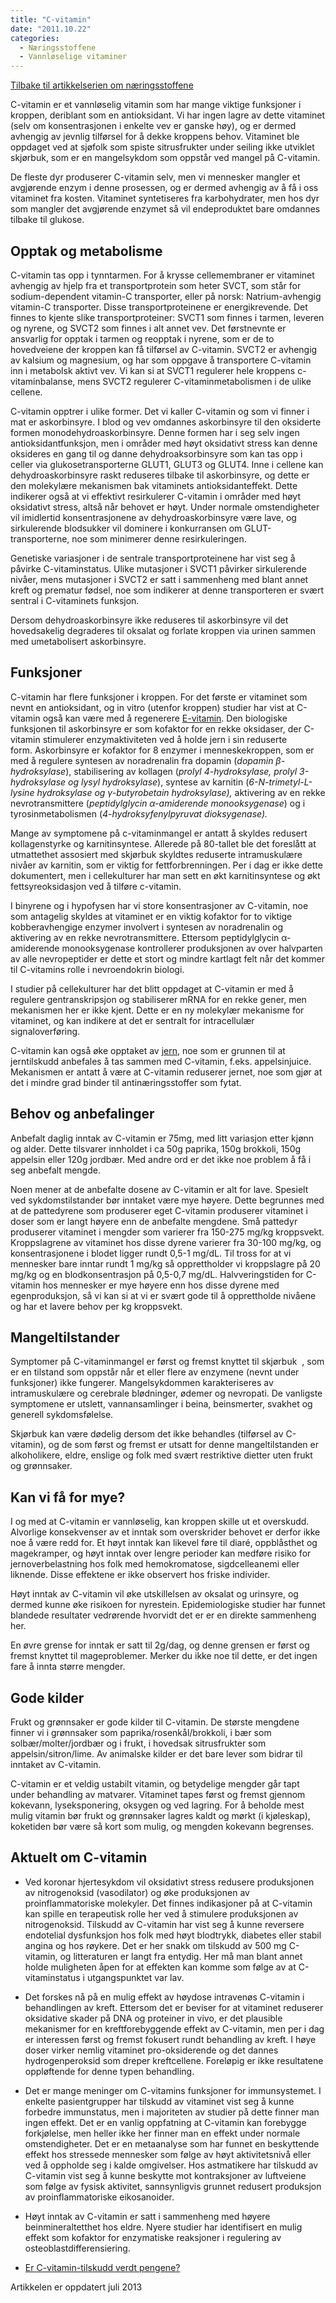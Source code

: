 ```yaml
---
title: "C-vitamin"
date: "2011.10.22"
categories: 
  - Næringsstoffene
  - Vannløselige vitaminer
---
```


[Tilbake til artikkelserien om næringsstoffene](../../naeringsstoffer.html)

C-vitamin er et vannløselig vitamin som har mange viktige funksjoner i kroppen, deriblant som en antioksidant. Vi har ingen lagre av dette vitaminet (selv om konsentrasjonen i enkelte vev er ganske høy), og er dermed avhengig av jevnlig tilførsel for å dekke kroppens behov. Vitaminet ble oppdaget ved at sjøfolk som spiste sitrusfrukter under seiling ikke utviklet skjørbuk, som er en mangelsykdom som oppstår ved mangel på C-vitamin.

De fleste dyr produserer C-vitamin selv, men vi mennesker mangler et avgjørende enzym i denne prosessen, og er dermed avhengig av å få i oss vitaminet fra kosten. Vitaminet syntetiseres fra karbohydrater, men hos dyr som mangler det avgjørende enzymet så vil endeproduktet bare omdannes tilbake til glukose.

## Opptak og metabolisme

C-vitamin tas opp i tynntarmen. For å krysse cellemembraner er vitaminet avhengig av hjelp fra et transportprotein som heter SVCT, som står for sodium-dependent vitamin-C transporter, eller på norsk: Natrium-avhengig vitamin-C transporter. Disse transportproteinene er energikrevende. Det finnes to kjente slike transportproteiner: SVCT1 som finnes i tarmen, leveren og nyrene, og SVCT2 som finnes i alt annet vev. Det førstnevnte er ansvarlig for opptak i tarmen og reopptak i nyrene, som er de to hovedveiene der kroppen kan få tilførsel av C-vitamin. SVCT2 er avhengig av kalsium og magnesium, og har som oppgave å transportere C-vitamin inn i metabolsk aktivt vev. Vi kan si at SVCT1 regulerer hele kroppens c-vitaminbalanse, mens SVCT2 regulerer C-vitaminmetabolismen i de ulike cellene.

C-vitamin opptrer i ulike former. Det vi kaller C-vitamin og som vi finner i mat er askorbinsyre. I blod og vev omdannes askorbinsyre til den oksiderte formen monodehydroaskorbinsyre. Denne formen har i seg selv ingen antioksidantfunksjon, men i områder med høyt oksidativt stress kan denne oksideres en gang til og danne dehydroaksorbinsyre som kan tas opp i celler via glukosetransporterne GLUT1, GLUT3 og GLUT4. Inne i cellene kan dehydroaskorbinsyre raskt reduseres tilbake til askorbinsyre, og dette er den molekylære mekanismen bak vitaminets antioksidanteffekt. Dette indikerer også at vi effektivt resirkulerer C-vitamin i områder med høyt oksidativt stress, altså når behovet er høyt. Under normale omstendigheter vil imidlertid konsentrasjonene av dehydroaskorbinsyre være lave, og sirkulerende blodsukker vil dominere i konkurransen om GLUT-transporterne, noe som minimerer denne resirkuleringen.

Genetiske variasjoner i de sentrale transportproteinene har vist seg å påvirke C-vitaminstatus. Ulike mutasjoner i SVCT1 påvirker sirkulerende nivåer, mens mutasjoner i SVCT2 er satt i sammenheng med blant annet kreft og prematur fødsel, noe som indikerer at denne transporteren er svært sentral i C-vitaminets funksjon.

Dersom dehydroaskorbinsyre ikke reduseres til askorbinsyre vil det hovedsakelig degraderes til oksalat og forlate kroppen via urinen sammen med umetabolisert askorbinsyre.

## Funksjoner

C-vitamin har flere funksjoner i kroppen. For det første er vitaminet som nevnt en antioksidant, og in vitro (utenfor kroppen) studier har vist at C-vitamin også kan være med å regenerere [E-vitamin](http://www.friskogfunksjonell.no/e-vitamin). Den biologiske funksjonen til askorbinsyre er som kofaktor for en rekke oksidaser, der C-vitamin stimulerer enzymaktiviteten ved å holde jern i sin reduserte form. Askorbinsyre er kofaktor for 8 enzymer i menneskekroppen, som er med å regulere syntesen av noradrenalin fra dopamin (*dopamin β-hydroksylase*), stabilisering av kollagen (*prolyl 4-hydroksylase, prolyl 3-hydroksylase og lysyl hydroksylase*), syntese av karnitin (*6-N-trimetyl-L-lysine hydroksylase og γ-butyrobetain hydroksylase),* aktivering av en rekke nevrotransmittere (*peptidylglycin α-amiderende monooksygenase*) og i tyrosinmetabolismen (*4-hydroksyfenylpyruvat dioksygenase).*

Mange av symptomene på c-vitaminmangel er antatt å skyldes redusert kollagenstyrke og karnitinsyntese. Allerede på 80-tallet ble det foreslått at utmattethet assosiert med skjørbuk skyldtes reduserte intramuskulære nivåer av karnitin, som er viktig for fettforbrenningen. Per i dag er ikke dette dokumentert, men i cellekulturer har man sett en økt karnitinsyntese og økt fettsyreoksidasjon ved å tilføre c-vitamin.

I binyrene og i hypofysen har vi store konsentrasjoner av C-vitamin, noe som antagelig skyldes at vitaminet er en viktig kofaktor for to viktige kobberavhengige enzymer involvert i syntesen av noradrenalin og aktivering av en rekke nevrotransmittere. Ettersom peptidylglycin α-amiderende monooksygenase kontrollerer produksjonen av over halvparten av alle nevropeptider er dette et stort og mindre kartlagt felt når det kommer til C-vitamins rolle i nevroendokrin biologi.

I studier på cellekulturer har det blitt oppdaget at C-vitamin er med å regulere gentranskripsjon og stabiliserer mRNA for en rekke gener, men mekanismen her er ikke kjent. Dette er en ny molekylær mekanisme for vitaminet, og kan indikere at det er sentralt for intracellulær signaloverføring.

C-vitamin kan også øke opptaket av [jern](http://www.friskogfunksjonell.no/jern), noe som er grunnen til at jerntilskudd anbefales å tas sammen med C-vitamin, f.eks. appelsinjuice. Mekanismen er antatt å være at C-vitamin reduserer jernet, noe som gjør at det i mindre grad binder til antinæringsstoffer som fytat.

## Behov og anbefalinger

Anbefalt daglig inntak av C-vitamin er 75mg, med litt variasjon etter kjønn og alder. Dette tilsvarer innholdet i ca 50g paprika, 150g brokkoli, 150g appelsin eller 120g jordbær. Med andre ord er det ikke noe problem å få i seg anbefalt mengde.

Noen mener at de anbefalte dosene av C-vitamin er alt for lave. Spesielt ved sykdomstilstander bør inntaket være mye høyere. Dette begrunnes med at de pattedyrene som produserer eget C-vitamin produserer vitaminet i doser som er langt høyere enn de anbefalte mengdene. Små pattedyr produserer vitaminet i mengder som varierer fra 150-275 mg/kg kroppsvekt. Kroppslagrene av vitaminet hos disse dyrene varierer fra 30-100 mg/kg, og konsentrasjonene i blodet ligger rundt 0,5-1 mg/dL. Til tross for at vi mennesker bare inntar rundt 1 mg/kg så opprettholder vi kroppslagre på 20 mg/kg og en blodkonsentrasjon på 0,5-0,7 mg/dL. Halvveringstiden for C-vitamin hos mennesker er mye høyere enn hos disse dyrene med egenproduksjon, så vi kan si at vi er svært gode til å opprettholde nivåene og har et lavere behov per kg kroppsvekt.

## Mangeltilstander

Symptomer på C-vitaminmangel er først og fremst knyttet til skjørbuk  , som er en tilstand som oppstår når et eller flere av enzymene (nevnt under funksjoner) ikke fungerer. Mangelsykdommen karakteriseres av intramuskulære og cerebrale blødninger, ødemer og nevropati. De vanligste symptomene er utslett, vannansamlinger i beina, beinsmerter, svakhet og generell sykdomsfølelse.

Skjørbuk kan være dødelig dersom det ikke behandles (tilførsel av C-vitamin), og de som først og fremst er utsatt for denne mangeltilstanden er alkoholikere, eldre, enslige og folk med svært restriktive dietter uten frukt og grønnsaker.

## Kan vi få for mye?

I og med at C-vitamin er vannløselig, kan kroppen skille ut et overskudd. Alvorlige konsekvenser av et inntak som overskrider behovet er derfor ikke noe å være redd for. Et høyt inntak kan likevel føre til diaré, oppblåsthet og magekramper, og høyt inntak over lengre perioder kan medføre risiko for jernoverbelastning hos folk med hemokromatose, sigdcelleanemi eller liknende. Disse effektene er ikke observert hos friske individer.

Høyt inntak av C-vitamin vil øke utskillelsen av oksalat og urinsyre, og dermed kunne øke risikoen for nyrestein. Epidemiologiske studier har funnet blandede resultater vedrørende hvorvidt det er er en direkte sammenheng her.

En øvre grense for inntak er satt til 2g/dag, og denne grensen er først og fremst knyttet til mageproblemer. Merker du ikke noe til dette, er det ingen fare å innta større mengder.

## Gode kilder

Frukt og grønnsaker er gode kilder til C-vitamin. De største mengdene finner vi i grønnsaker som paprika/rosenkål/brokkoli, i bær som solbær/molter/jordbær og i frukt, i hovedsak sitrusfrukter som appelsin/sitron/lime. Av animalske kilder er det bare lever som bidrar til inntaket av C-vitamin.

C-vitamin er et veldig ustabilt vitamin, og betydelige mengder går tapt under behandling av matvarer. Vitaminet tapes først og fremst gjennom kokevann, lyseksponering, oksygen og ved lagring. For å beholde mest mulig vitamin bør frukt og grønnsaker lagres kaldt og mørkt (i kjøleskap), koketiden bør være så kort som mulig, og mengden kokevann begrenses.

## Aktuelt om C-vitamin

-   Ved koronar hjertesykdom vil oksidativt stress redusere produksjonen av nitrogenoksid (vasodilator) og øke produksjonen av proinflammatoriske molekyler. Det finnes indikasjoner på at C-vitamin kan spille en terapeutisk rolle her ved å stimulere produksjonen av nitrogenoksid. Tilskudd av C-vitamin har vist seg å kunne reversere endotelial dysfunksjon hos folk med høyt blodtrykk, diabetes eller stabil angina og hos røykere. Det er her snakk om tilskudd av 500 mg C-vitamin, og litteraturen er langt fra entydig. Her må man blant annet holde muligheten åpen for at effekten kan komme som følge av at C-vitaminstatus i utgangspunktet var lav.

-   Det forskes nå på en mulig effekt av høydose intravenøs C-vitamin i behandlingen av kreft. Ettersom det er beviser for at vitaminet reduserer oksidative skader på DNA og proteiner in vivo, er det plausible mekanismer for en kreftforebyggende effekt av C-vitamin, men per i dag er interessen først og fremst fokusert rundt behandling av kreft. I høye doser virker nemlig vitaminet pro-oksiderende og det dannes hydrogenperoksid som dreper kreftcellene. Foreløpig er ikke resultatene oppløftende for denne typen behandling.

-   Det er mange meninger om C-vitamins funksjoner for immunsystemet. I enkelte pasientgrupper har tilskudd av vitaminet vist seg å kunne forbedre immunstatus, men i majoriteten av studier på dette finner man ingen effekt. Det er en vanlig oppfatning at C-vitamin kan forebygge forkjølelse, men heller ikke her finner man en effekt under normale omstendigheter. Det er en metaanalyse som har funnet en beskyttende effekt hos stressede mennesker som følge av høyt aktivitetsnivå eller ved å oppholde seg i kalde omgivelser. Hos astmatikere har tilskudd av C-vitamin vist seg å kunne beskytte mot kontraksjoner av luftveiene som følge av fysisk aktivitet, sannsynligvis grunnet redusert produksjon av proinflammatoriske eikosanoider.

-   Høyt inntak av C-vitamin er satt i sammenheng med høyere beinmineraltetthet hos eldre. Nyere studier har identifisert en mulig effekt som kofaktor for enzymatiske reaksjoner i regulering av osteoblastdifferensiering.

-   [Er C-vitamin-tilskudd verdt pengene?](http://www.friskogfunksjonell.no/vitamin-c-tilskudd-og-immunsystemet-ditt-noe-a-bruke-penger-pa/ "Vitamin C-tilskudd og immunsystemet ditt – Noe å bruke penger på?")

Artikkelen er oppdatert juli 2013
